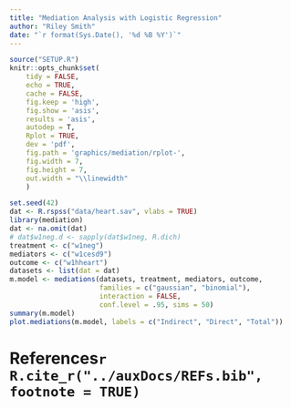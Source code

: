 ```yaml
---
title: "Mediation Analysis with Logistic Regression"
author: "Riley Smith"
date: "`r format(Sys.Date(), '%d %B %Y')`"
---
```


```r
source("SETUP.R")
knitr::opts_chunk$set(
    tidy = FALSE,
    echo = TRUE,
    cache = FALSE,
    fig.keep = 'high',
    fig.show = 'asis',
    results = 'asis',
    autodep = T,
    Rplot = TRUE,
    dev = 'pdf',
    fig.path = 'graphics/mediation/rplot-',
    fig.width = 7,
    fig.height = 7,
    out.width = "\\linewidth"
    )
```


```r
set.seed(42)
dat <- R.rspss("data/heart.sav", vlabs = TRUE)
library(mediation)
dat <- na.omit(dat)
# dat$w1neg.d <- sapply(dat$w1neg, R.dich)
treatment <- c("w1neg")
mediators <- c("w1cesd9")
outcome <- c("w1hheart")
datasets <- list(dat = dat)
m.model <- mediations(datasets, treatment, mediators, outcome,
                      families = c("gaussian", "binomial"), 
                      interaction = FALSE,
                      conf.level = .95, sims = 50)
summary(m.model)
plot.mediations(m.model, labels = c("Indirect", "Direct", "Total"))
```



\newpage
# References`r R.cite_r("../auxDocs/REFs.bib", footnote = TRUE)`
